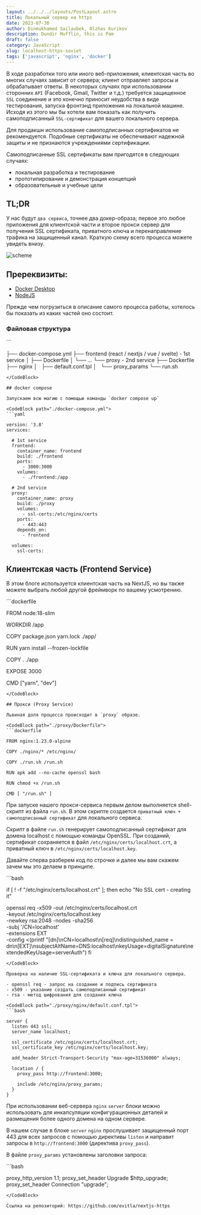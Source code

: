 ```yaml
---
layout: ../../../layouts/PostLayout.astro
title: Локальный сервер на https
date: 2023-07-30
author: Dinmukhamed Sailaubek, Olzhas Kurikov
description: Dundir Mufflin, this is Pam
draft: false
category: JavaScript
slug: localhost-https-soviet
tags: ['javascript', 'nginx', 'docker']
---
```



В ходе разработки того или иного веб-приложения, клиентская часть во многих случаях зависит от сервера; клиент отправляет запросы и обрабатывает ответы.
В некоторых случаях при использовании
сторонних `API` (Facebook, Gmail, Twitter и т.д.) требуется защищенное `SSL` соединение и это конечно приносит неудобства в виде тестирования, запуска фронтэнд приложения на локальной машине. Исходя из этого мы бы хотели вам показать как получить самоподписанный `SSL-сертификат` для вашего локального сервера.

<Quote variant="warning">
  Для продакшн использование самоподписанных сертификатов не рекомендуется. Подобные сертификаты не
  обеспечивают надежной защиты и не признаются учреждениями сертификации.
</Quote>

Самоподписанные SSL сертификаты вам пригодятся в следующих случаях:

- локальная разработка и тестирование
- прототипирование и демонстрация концепций
- образовательные и учебные цели

## TL;DR

У нас будут `два сервиса`, точнее два докер-образа; первое это любое приложения для клиентской части и второе прокси сервер для получения SSL сертификата, приватного ключа и перенаправление трафика на защищенный канал. Краткую схему всего процесса можете увидеть внизу.

![scheme](../../../../images/localhost-https/02.png)

## Пререквизиты:

- [Docker Desktop](https://www.docker.com/products/docker-desktop/)
- [NodeJS](https://nodejs.org/en)

Прежде чем погрузиться в описание самого процесса работы, хотелось бы показать из каких частей оно состоит.

### Файловая структура

<CodeBlock>
```

├── docker-compose.yml
├── frontend (react / nextjs / vue / svelte) - 1st service
│   ├── Dockerfile
│   └── ...
└── proxy - 2nd service
    ├── Dockerfile
    ├── nginx
    │   ├── default.conf.tpl
    │   └── proxy_params
    └── run.sh
```
</CodeBlock>

## docker compose

Запускаем всю магию с помощью команды `docker compose up`

<CodeBlock path="./docker-compose.yml">
```yaml

version: '3.8'
services:

  # 1st service
  frontend:
    container_name: frontend
    build: ./frontend
    ports:
      - 3000:3000
    volumes:
      - ./frontend:/app

  # 2nd service
  proxy:
    container_name: proxy
    build: ./proxy
    volumes:
      - ssl-certs:/etc/nginx/certs
    ports:
      - 443:443
    depends_on:
      - frontend

  volumes:
    ssl-certs:
```
</CodeBlock>

## Клиентская часть (Frontend Service)

В этом блоге используется клиентская часть на NextJS, но вы также можете выбрать любой другой фреймворк по вашему усмотрению.

<CodeBlock path="./frontend/Dockerfile">
```dockerfile
  
FROM node:18-slim

WORKDIR /app

COPY package.json yarn.lock ./app/

RUN yarn install --frozen-lockfile

COPY . ./app

EXPOSE 3000

CMD ["yarn", "dev"]
```
</CodeBlock>

## Прокси (Proxy Service)

Львиная доля процесса происходит в `proxy` образе.

<CodeBlock path="./proxy/Dockerfile">
```dockerfile

FROM nginx:1.23.0-alpine

COPY ./nginx/* /etc/nginx/

COPY ./run.sh /run.sh

RUN apk add --no-cache openssl bash

RUN chmod +x /run.sh

CMD [ "/run.sh" ]
```
</CodeBlock>

При запуске нашего прокси-сервиса первым делом выполняется shell-скрипт из файла `run.sh`. В этом скрипте создается `приватный ключ + самоподписанный сертификат` для локального сервиса.

Скрипт в файле `run.sh` генерирует самоподписанный сертификат для домена localhost c помощью команды OpenSSL. При созданий, сертификат сохраняется в файл `/etc/nginx/certs/localhost.crt`, а приватный ключ в `/etc/nginx/certs/localhost.key`.

Давайте сперва разберем код по строчке и далее мы вам скажем зачем мы это делаем в принципе.

<CodeBlock path="./proxy/run.sh">
```bash

if [ ! -f "/etc/nginx/certs/localhost.crt" ]; then
  echo "No SSL cert - creating it"

  openssl req -x509 -out /etc/nginx/certs/localhost.crt \
    -keyout /etc/nginx/certs/localhost.key \
    -newkey rsa:2048 -nodes -sha256 \
    -subj '/CN=localhost' \
    -extensions EXT \
    -config <(printf "[dn]\nCN=localhost\n[req]\ndistinguished_name = dn\n[EXT]\nsubjectAltName=DNS:localhost\nkeyUsage=digitalSignature\nextendedKeyUsage=serverAuth")
fi
```
</CodeBlock>

Проверка на наличие SSL-сертификата и ключа для локального сервера.

- openssl req - запрос на создание и подпись сертификата
- x509 - указание создать самоподписанный сертификат
- rsa - метод шифрования для создания ключа

<CodeBlock path="./proxy/nginx/default.conf.tpl">
```bash

server {
  listen 443 ssl;
  server_name localhost;

  ssl_certificate /etc/nginx/certs/localhost.crt;
  ssl_certificate_key /etc/nginx/certs/localhost.key;

  add_header Strict-Transport-Security "max-age=31536000" always;

  location / {
    proxy_pass http://frontend:3000;

    include /etc/nginx/proxy_params;
  }
}
```
</CodeBlock>

При использовании веб-сервера `nginx` `server` блоки можно использовать для инкапсуляции конфигурационных деталей и размещения более одного домена на одном сервере.

В нашем случае в блоке `server` `nginx` прослушивает защищенный порт 443 для всех запросов с помощью директивы `listen` и направит запросы в `http://frontend:3000` (директива `proxy_pass`).

В файле `proxy_params` установлены заголовки запроса:

<CodeBlock path="./proxy/nginx/proxy_params">
```bash

proxy_http_version 1.1;
proxy_set_header Upgrade $http_upgrade;
proxy_set_header Connection "upgrade";
```
</CodeBlock>

Ссылка на репозиторий: https://github.com/evitla/nextjs-https
